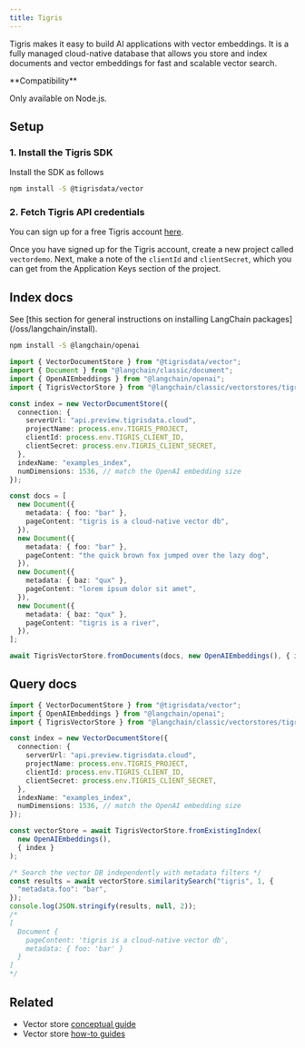 ```yaml
---
title: Tigris
---
```


Tigris makes it easy to build AI applications with vector embeddings.
It is a fully managed cloud-native database that allows you store and
index documents and vector embeddings for fast and scalable vector search.

<Tip>
**Compatibility**

Only available on Node.js.
</Tip>

## Setup

### 1. Install the Tigris SDK

Install the SDK as follows

```bash npm
npm install -S @tigrisdata/vector
```
### 2. Fetch Tigris API credentials

You can sign up for a free Tigris account [here](https://www.tigrisdata.com/).

Once you have signed up for the Tigris account, create a new project called `vectordemo`.
Next, make a note of the `clientId` and `clientSecret`, which you can get from the
Application Keys section of the project.

## Index docs

<Tip>
See [this section for general instructions on installing LangChain packages](/oss/langchain/install).
</Tip>

```bash npm
npm install -S @langchain/openai
```
```typescript
import { VectorDocumentStore } from "@tigrisdata/vector";
import { Document } from "@langchain/classic/document";
import { OpenAIEmbeddings } from "@langchain/openai";
import { TigrisVectorStore } from "@langchain/classic/vectorstores/tigris";

const index = new VectorDocumentStore({
  connection: {
    serverUrl: "api.preview.tigrisdata.cloud",
    projectName: process.env.TIGRIS_PROJECT,
    clientId: process.env.TIGRIS_CLIENT_ID,
    clientSecret: process.env.TIGRIS_CLIENT_SECRET,
  },
  indexName: "examples_index",
  numDimensions: 1536, // match the OpenAI embedding size
});

const docs = [
  new Document({
    metadata: { foo: "bar" },
    pageContent: "tigris is a cloud-native vector db",
  }),
  new Document({
    metadata: { foo: "bar" },
    pageContent: "the quick brown fox jumped over the lazy dog",
  }),
  new Document({
    metadata: { baz: "qux" },
    pageContent: "lorem ipsum dolor sit amet",
  }),
  new Document({
    metadata: { baz: "qux" },
    pageContent: "tigris is a river",
  }),
];

await TigrisVectorStore.fromDocuments(docs, new OpenAIEmbeddings(), { index });
```

## Query docs

```typescript
import { VectorDocumentStore } from "@tigrisdata/vector";
import { OpenAIEmbeddings } from "@langchain/openai";
import { TigrisVectorStore } from "@langchain/classic/vectorstores/tigris";

const index = new VectorDocumentStore({
  connection: {
    serverUrl: "api.preview.tigrisdata.cloud",
    projectName: process.env.TIGRIS_PROJECT,
    clientId: process.env.TIGRIS_CLIENT_ID,
    clientSecret: process.env.TIGRIS_CLIENT_SECRET,
  },
  indexName: "examples_index",
  numDimensions: 1536, // match the OpenAI embedding size
});

const vectorStore = await TigrisVectorStore.fromExistingIndex(
  new OpenAIEmbeddings(),
  { index }
);

/* Search the vector DB independently with metadata filters */
const results = await vectorStore.similaritySearch("tigris", 1, {
  "metadata.foo": "bar",
});
console.log(JSON.stringify(results, null, 2));
/*
[
  Document {
    pageContent: 'tigris is a cloud-native vector db',
    metadata: { foo: 'bar' }
  }
]
*/
```

## Related

- Vector store [conceptual guide](/oss/integrations/vectorstores)
- Vector store [how-to guides](/oss/integrations/vectorstores)
